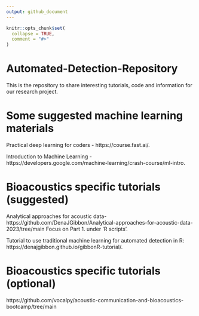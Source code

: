 ```yaml
---
output: github_document
---
```


<!-- README.md is generated from README.Rmd. Please edit that file -->

```r
knitr::opts_chunk$set(
  collapse = TRUE,
  comment = "#>"
)
```

# Automated-Detection-Repository

This is the repository to share interesting tutorials, code and information for our research project. 

# Some suggested machine learning materials
Practical deep learning for coders - https://course.fast.ai/. 

Introduction to Machine Learning - https://developers.google.com/machine-learning/crash-course/ml-intro. 

# Bioacoustics specific tutorials (suggested)
Analytical approaches for acoustic data- https://github.com/DenaJGibbon/Analytical-approaches-for-acoustic-data-2023/tree/main
Focus on Part 1. under 'R scripts'. 

Tutorial to use traditional machine learning for automated detection in R: https://denajgibbon.github.io/gibbonR-tutorial/. 

# Bioacoustics specific tutorials (optional)
https://github.com/vocalpy/acoustic-communication-and-bioacoustics-bootcamp/tree/main